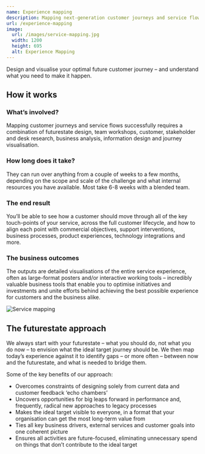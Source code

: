 ```yaml
---
name: Experience mapping
description: Mapping next-generation customer journeys and service flows
url: /experience-mapping
image:
  url: /images/service-mapping.jpg
  width: 1200
  height: 695
  alt: Experience Mapping
---
```


<p class="lead">
  Design and visualise your optimal future customer journey – and understand
  what you need to make it happen.
</p>

## How it works

### What’s involved?

Mapping customer journeys and service flows successfully requires a combination of futurestate design, team workshops, customer, stakeholder and desk research, business analysis, information design and journey visualisation.

### How long does it take?

They can run over anything from a couple of weeks to a few months, depending on the scope and scale of the challenge and what internal resources you have available. Most take 6-8 weeks with a blended team.

### The end result

You’ll be able to see how a customer should move through all of the key touch-points of your service, across the full customer lifecycle, and how to align each point with commercial objectives, support interventions, business processes, product experiences, technology integrations and more.

### The business outcomes

The outputs are detailed visualisations of the entire service experience, often as large-format posters and/or interactive working tools – incredibly valuable business tools that enable you to optimise initiatives and investments and unite efforts behind achieving the best possible experience for customers and the business alike.

![Service mapping](/images/service-mapping.jpg)

## The futurestate approach

We always start with your futurestate – what you should do, not what you do now – to envision what the ideal target journey should be. We then map today’s experience against it to identify gaps – or more often – between now and the futurestate, and what is needed to bridge them.

Some of the key benefits of our approach:

- Overcomes constraints of designing solely from current data and customer feedback ‘echo chambers’
- Uncovers opportunities for big leaps forward in performance and, frequently, radical new approaches to legacy processes
- Makes the ideal target visible to everyone, in a format that your organisation can get the most long-term value from
- Ties all key business drivers, external services and customer goals into one coherent picture
- Ensures all activities are future-focused, eliminating unnecessary spend on things that don’t contribute to the ideal target
